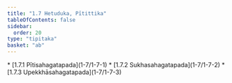```yaml
---
title: "1.7 Hetuduka, Pītittika"
tableOfContents: false
sidebar:
  order: 20
type: "tipitaka"
basket: "ab"
---
```



<DynamicBreadcrumb />



<TableOfContents>
* [1.7.1 Pītisahagatapada](1-7/1-7-1)
* [1.7.2 Sukhasahagatapada](1-7/1-7-2)
* [1.7.3 Upekkhāsahagatapada](1-7/1-7-3)
</TableOfContents>
